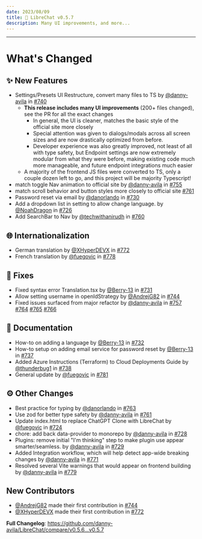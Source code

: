 ```yaml
---
date: 2023/08/09
title: 🚀 LibreChat v0.5.7
description: Many UI improvements, and more...
---
```



<ChangelogHeader />

---

# What's Changed

## ✨ New Features
* Settings/Presets UI Restructure, convert many files to TS by [@danny-avila](https://github.com/danny-avila) in [#740](https://github.com/danny-avila/LibreChat/pull/740)
    - **This release includes many UI improvements** (200+ files changed), see the PR for all the exact changes
        - In general, the UI is cleaner, matches the basic style of the official site more closely
        - Special attention was given to dialogs/modals across all screen sizes and are now drastically optimized from before.
        - Developer experience was also greatly improved, not least of all with type safety, but Endpoint settings are now extremely modular from what they were before, making existing code much more manageable, and future endpoint integrations much easier
    - A majority of the frontend JS files were converted to TS, only a couple dozen left to go, and this project will be majority Typescript!
* match toggle Nav animation to official site by [@danny-avila](https://github.com/danny-avila) in [#755](https://github.com/danny-avila/LibreChat/pull/755)
* match scroll behavior and button styles more closely to official site [#761](https://github.com/danny-avila/LibreChat/pull/761)
* Password reset via email by [@danorlando](https://github.com/danorlando) in [#730](https://github.com/danny-avila/LibreChat/pull/730)
* Add a dropdown list in setting to allow change language. by [@NoahDragon](https://github.com/NoahDragon) in [#726](https://github.com/danny-avila/LibreChat/pull/726)
* Add SearchBar to Nav by [@techwithanirudh](https://github.com/techwithanirudh) in [#760](https://github.com/danny-avila/LibreChat/pull/760)

## 🌐 Internationalization
* German translation by [@XHyperDEVX](https://github.com/XHyperDEVX) in [#772](https://github.com/danny-avila/LibreChat/pull/772) 
* French translation by [@fuegovic](https://github.com/fuegovic) in [#778](https://github.com/danny-avila/LibreChat/pull/778) 

## 🔧 Fixes 
* Fixed syntax error Translation.tsx by [@Berry-13](https://github.com/Berry-13) in [#731](https://github.com/danny-avila/LibreChat/pull/731)
* Allow setting username in openIdStrategy by [@AndrejG82](https://github.com/AndrejG82) in [#744](https://github.com/danny-avila/LibreChat/pull/744)
* Fixed issues surfaced from major refactor by [@danny-avila](https://github.com/danny-avila) in [#757](https://github.com/danny-avila/LibreChat/pull/757) [#764](https://github.com/danny-avila/LibreChat/pull/764) [#765](https://github.com/danny-avila/LibreChat/pull/765) [#766](https://github.com/danny-avila/LibreChat/pull/766) 

## 📝 Documentation
* How-to on adding a language by [@Berry-13](https://github.com/Berry-13) in [#732](https://github.com/danny-avila/LibreChat/pull/732)
* How-to setup on adding email service for password reset by [@Berry-13](https://github.com/Berry-13) in [#737](https://github.com/danny-avila/LibreChat/pull/737)
* Added Azure Instructions (Terraform) to Cloud Deployments Guide by [@thunderbug1](https://github.com/thunderbug1) in [#738](https://github.com/danny-avila/LibreChat/pull/738)
* General update by [@fuegovic](https://github.com/fuegovic) in [#781](https://github.com/danny-avila/LibreChat/pull/781) 

## ⚙️ Other Changes
* Best practice for typing by [@danorlando](https://github.com/danorlando) in [#763](https://github.com/danny-avila/LibreChat/pull/763)
* Use zod for better type safety by [@danny-avila](https://github.com/danny-avila) in [#761](https://github.com/danny-avila/LibreChat/pull/761)
* Update index.html to replace ChatGPT Clone with LibreChat by [@fuegovic](https://github.com/fuegovic) in [#724](https://github.com/danny-avila/LibreChat/pull/724)
* chore: add back data-provider to monorepo by [@danny-avila](https://github.com/danny-avila) in [#728](https://github.com/danny-avila/LibreChat/pull/728)
* Plugins: remove initial "I'm thinking" step to make plugin use appear smarter/seamless. by [@danny-avila](https://github.com/danny-avila) in [#729](https://github.com/danny-avila/LibreChat/pull/729)
* Added Integration workflow, which will help detect app-wide breaking changes by [@danny-avila](https://github.com/danny-avila) in [#771](https://github.com/danny-avila/LibreChat/pull/771)
* Resolved several Vite warnings that would appear on frontend building by [@danny-avila](https://github.com/danny-avila) in [#779](https://github.com/danny-avila/LibreChat/pull/779)

## New Contributors
* [@AndrejG82](https://github.com/AndrejG82) made their first contribution in [#744](https://github.com/danny-avila/LibreChat/pull/744)
* [@XHyperDEVX](https://github.com/XHyperDEVX) made their first contribution in [#772](https://github.com/danny-avila/LibreChat/pull/772)

**Full Changelog**: https://github.com/danny-avila/LibreChat/compare/v0.5.6...v0.5.7
